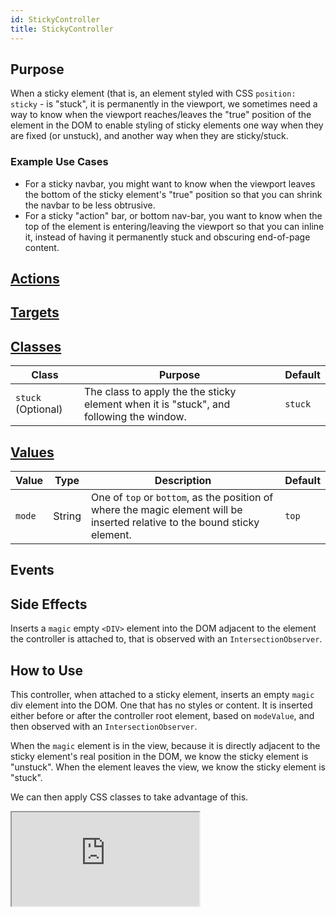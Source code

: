 ```yaml
---
id: StickyController
title: StickyController
---
```




## Purpose

When a sticky element (that is, an element styled with CSS `position: sticky` - is "stuck", it is permanently in the viewport, we sometimes need a way to know when the viewport reaches/leaves
the "true" position of the element in the DOM to enable styling of sticky elements one way when they are fixed (or unstuck), and another way when they are sticky/stuck.

### Example Use Cases
- For a sticky navbar, you might want to know when the viewport leaves the bottom of the sticky element's "true" position so that you can shrink the navbar to be less obtrusive.
- For a sticky "action" bar, or bottom nav-bar, you want to know when the top of the element is entering/leaving the viewport so that you can inline it, instead of having it permanently stuck and obscuring end-of-page content.


## [Actions](https://stimulus.hotwire.dev/reference/actions)
<NoActions/>

## [Targets](https://stimulus.hotwire.dev/reference/targets)
<NoTargets/>

## [Classes](https://stimulus.hotwire.dev/reference/classes)

| Class | Purpose | Default |
| --- | --- | --- |
| `stuck` (Optional) | The class to apply the the sticky element when it is "stuck", and following the window.  | `stuck` |


## [Values](https://stimulus.hotwire.dev/reference/values)

| Value | Type | Description | Default |
| --- | --- | --- | --- |
| `mode` | String | One of `top` or `bottom`, as the position of where the magic element will be inserted relative to the bound sticky element.  | `top` |


## Events
<NoEvents/>

## Side Effects

Inserts a `magic` empty `<DIV>` element into the DOM adjacent to the element the controller is attached to, that is observed with an `IntersectionObserver`.


## How to Use

This controller, when attached to a sticky element, inserts an empty `magic` div element into the DOM. One that has no styles or content.
It is inserted either before or after the controller root element, based on `modeValue`, and then observed with an `IntersectionObserver`.

When the `magic` element is in the view, because it is directly adjacent to the sticky element's real position in the DOM, we know the
sticky element is "unstuck". When the element leaves the view, we know the sticky element is "stuck".

We can then apply CSS classes to take advantage of this.


<iframe
  src="https:///stimulus-library.netlify.app/controllers/sticky_controller.html"
  style={{width: "100%", height: "500px", border: "0", borderRadius: "4px", overflow: "hidden"}}
  sandbox="allow-forms allow-modals allow-popups allow-presentation allow-same-origin allow-scripts"
/>